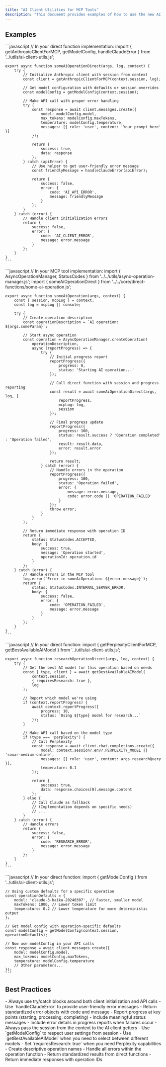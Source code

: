 ```yaml
---
title: "AI Client Utilities for MCP Tools"
description: "This document provides examples of how to use the new AI client utilities with AsyncOperationManager in MCP tools."
---
```

## Examples
<AccordionGroup>
  <Accordion title="Basic Usage with Direct Functions">
    ```javascript
    // In your direct function implementation:
    import {
        getAnthropicClientForMCP,
        getModelConfig,
        handleClaudeError
    } from '../utils/ai-client-utils.js';

    export async function someAiOperationDirect(args, log, context) {
        try {
            // Initialize Anthropic client with session from context
            const client = getAnthropicClientForMCP(context.session, log);

            // Get model configuration with defaults or session overrides
            const modelConfig = getModelConfig(context.session);

            // Make API call with proper error handling
            try {
                const response = await client.messages.create({
                    model: modelConfig.model,
                    max_tokens: modelConfig.maxTokens,
                    temperature: modelConfig.temperature,
                    messages: [{ role: 'user', content: 'Your prompt here' }]
                });

                return {
                    success: true,
                    data: response
                };
            } catch (apiError) {
                // Use helper to get user-friendly error message
                const friendlyMessage = handleClaudeError(apiError);

                return {
                    success: false,
                    error: {
                        code: 'AI_API_ERROR',
                        message: friendlyMessage
                    }
                };
            }
        } catch (error) {
            // Handle client initialization errors
            return {
                success: false,
                error: {
                    code: 'AI_CLIENT_ERROR',
                    message: error.message
                }
            };
        }
    }
    ```
  </Accordion>

  <Accordion title="Integration with AsyncOperationManager">
    ```javascript
    // In your MCP tool implementation:
    import {
        AsyncOperationManager,
        StatusCodes
    } from '../../utils/async-operation-manager.js';
    import { someAiOperationDirect } from '../../core/direct-functions/some-ai-operation.js';

    export async function someAiOperation(args, context) {
        const { session, mcpLog } = context;
        const log = mcpLog || console;

        try {
            // Create operation description
            const operationDescription = `AI operation: ${args.someParam}`;

            // Start async operation
            const operation = AsyncOperationManager.createOperation(
                operationDescription,
                async (reportProgress) => {
                    try {
                        // Initial progress report
                        reportProgress({
                            progress: 0,
                            status: 'Starting AI operation...'
                        });

                        // Call direct function with session and progress reporting
                        const result = await someAiOperationDirect(args, log, {
                            reportProgress,
                            mcpLog: log,
                            session
                        });

                        // Final progress update
                        reportProgress({
                            progress: 100,
                            status: result.success ? 'Operation completed' : 'Operation failed',
                            result: result.data,
                            error: result.error
                        });

                        return result;
                    } catch (error) {
                        // Handle errors in the operation
                        reportProgress({
                            progress: 100,
                            status: 'Operation failed',
                            error: {
                                message: error.message,
                                code: error.code || 'OPERATION_FAILED'
                            }
                        });
                        throw error;
                    }
                }
            );

            // Return immediate response with operation ID
            return {
                status: StatusCodes.ACCEPTED,
                body: {
                    success: true,
                    message: 'Operation started',
                    operationId: operation.id
                }
            };
        } catch (error) {
            // Handle errors in the MCP tool
            log.error(`Error in someAiOperation: ${error.message}`);
            return {
                status: StatusCodes.INTERNAL_SERVER_ERROR,
                body: {
                    success: false,
                    error: {
                        code: 'OPERATION_FAILED',
                        message: error.message
                    }
                }
            };
        }
    }
    ```
  </Accordion>

  <Accordion title="Using Research Capabilities with Perplexity">
    ```javascript
    // In your direct function:
    import {
        getPerplexityClientForMCP,
        getBestAvailableAIModel
    } from '../utils/ai-client-utils.js';

    export async function researchOperationDirect(args, log, context) {
        try {
            // Get the best AI model for this operation based on needs
            const { type, client } = await getBestAvailableAIModel(
                context.session,
                { requiresResearch: true },
                log
            );

            // Report which model we're using
            if (context.reportProgress) {
                await context.reportProgress({
                    progress: 10,
                    status: `Using ${type} model for research...`
                });
            }

            // Make API call based on the model type
            if (type === 'perplexity') {
                // Call Perplexity
                const response = await client.chat.completions.create({
                    model: context.session?.env?.PERPLEXITY_MODEL || 'sonar-medium-online',
                    messages: [{ role: 'user', content: args.researchQuery }],
                    temperature: 0.1
                });

                return {
                    success: true,
                    data: response.choices[0].message.content
                };
            } else {
                // Call Claude as fallback
                // (Implementation depends on specific needs)
                // ...
            }
        } catch (error) {
            // Handle errors
            return {
                success: false,
                error: {
                    code: 'RESEARCH_ERROR',
                    message: error.message
                }
            };
        }
    }
    ```
  </Accordion>

  <Accordion title="Model Configuration Override">
    ```javascript
    // In your direct function:
    import { getModelConfig } from '../utils/ai-client-utils.js';

    // Using custom defaults for a specific operation
    const operationDefaults = {
        model: 'claude-3-haiku-20240307', // Faster, smaller model
        maxTokens: 1000, // Lower token limit
        temperature: 0.2 // Lower temperature for more deterministic output
    };

    // Get model config with operation-specific defaults
    const modelConfig = getModelConfig(context.session, operationDefaults);

    // Now use modelConfig in your API calls
    const response = await client.messages.create({
        model: modelConfig.model,
        max_tokens: modelConfig.maxTokens,
        temperature: modelConfig.temperature
        // Other parameters...
    });
    ```
  </Accordion>
</AccordionGroup>

## Best Practices

<AccordionGroup>
  <Accordion title="Error Handling">
    - Always use try/catch blocks around both client initialization and API calls
    - Use `handleClaudeError` to provide user-friendly error messages
    - Return standardized error objects with code and message
  </Accordion>
  
  <Accordion title="Progress Reporting">
    - Report progress at key points (starting, processing, completing)
    - Include meaningful status messages
    - Include error details in progress reports when failures occur
  </Accordion>
  
  <Accordion title="Session Handling">
    - Always pass the session from the context to the AI client getters
    - Use `getModelConfig` to respect user settings from session
  </Accordion>
  
  <Accordion title="Model Selection">
    - Use `getBestAvailableAIModel` when you need to select between different models
    - Set `requiresResearch: true` when you need Perplexity capabilities
  </Accordion>
  
  <Accordion title="AsyncOperationManager Integration">
    - Create descriptive operation names
    - Handle all errors within the operation function
    - Return standardized results from direct functions
    - Return immediate responses with operation IDs
  </Accordion>
</AccordionGroup>
